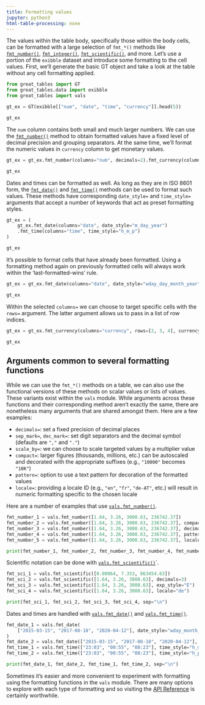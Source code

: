 ```yaml
---
title: Formatting values
jupyter: python3
html-table-processing: none
---
```


The values within the table body, specifically those within the body cells, can be formatted with a large selection of `fmt_*()` methods like [`fmt_number()`](`great_tables.GT.fmt_number`), [`fmt_integer()`](`great_tables.GT.fmt_integer`), [`fmt_scientific()`](`great_tables.GT.fmt_scientific`), and more. Let's use a portion of the `exibble` dataset and introduce some formatting to the cell values. First, we'll generate the basic GT object and take a look at the table without any cell formatting applied.

```python
from great_tables import GT
from great_tables.data import exibble
from great_tables import vals

gt_ex = GT(exibble[["num", "date", "time", "currency"]].head(5))

gt_ex
```

The `num` column contains both small and much larger numbers. We can use the [`fmt_number()`](`great_tables.GT.fmt_number`) method to obtain formatted values have a fixed level of decimal precision and grouping separators. At the same time, we'll format the numeric values in `currency` column to get monetary values.

```python
gt_ex = gt_ex.fmt_number(columns="num", decimals=2).fmt_currency(columns="currency")

gt_ex
```

Dates and times can be formatted as well. As long as they are in ISO 8601 form, the [`fmt_date()`](`great_tables.GT.fmt_date`) and [`fmt_time()`](`great_tables.GT.fmt_time`) methods can be used to format such values. These methods have corresponding `date_style=` and `time_style=` arguments that accept a number of keywords that act as preset formatting styles.

```python
gt_ex = (
    gt_ex.fmt_date(columns="date", date_style="m_day_year")
    .fmt_time(columns="time", time_style="h_m_p")
)

gt_ex
```


It's possible to format cells that have already been formatted. Using a formatting method again on previously formatted cells will always work within the 'last-formatted-wins' rule.

```python
gt_ex = gt_ex.fmt_date(columns="date", date_style="wday_day_month_year")

gt_ex
```

Within the selected `columns=` we can choose to target specific cells with the `rows=` argument. The latter argument allows us to pass in a list of row indices.

```python
gt_ex = gt_ex.fmt_currency(columns="currency", rows=[2, 3, 4], currency="GBP")

gt_ex
```

## Arguments common to several formatting functions

While we can use the `fmt_*()` methods on a table, we can also use the functional versions of these methods on scalar values or lists of values. These variants exist within the `vals` module. While arguments across these functions and their corresponding method aren't exactly the same, there are nonetheless many arguments that are shared amongst them. Here are a few examples:

- `decimals=`: set a fixed precision of decimal places
- `sep_mark=`, `dec_mark=`: set digit separators and the decimal symbol (defaults are `","` and `"."`)
- `scale_by=`: we can choose to scale targeted values by a multiplier value
- `compact=`: larger figures (thousands, millions, etc.) can be autoscaled and decorated with the appropriate suffixes (e.g., `"10000"` becomes `"10K"`)
- `pattern=`: option to use a text pattern for decoration of the formatted values
- `locale=`: providing a locale ID (e.g., `"en"`, `"fr"`, `"de-AT"`, etc.) will result in numeric formatting specific to the chosen locale

Here are a number of examples that use [`vals.fmt_number()`](`great_tables.vals.fmt_number`).

```python
fmt_number_1 = vals.fmt_number([1.64, 3.26, 3000.63, 236742.37])
fmt_number_2 = vals.fmt_number([1.64, 3.26, 3000.63, 236742.37], compact=True)
fmt_number_3 = vals.fmt_number([1.64, 3.26, 3000.63, 236742.37], decimals=3)
fmt_number_4 = vals.fmt_number([1.64, 3.26, 3000.63, 236742.37], pattern="[{x}]")
fmt_number_5 = vals.fmt_number([1.64, 3.26, 3000.63, 236742.37], locale="es")

print(fmt_number_1, fmt_number_2, fmt_number_3, fmt_number_4, fmt_number_5, sep="\n")
```

Scientific notation can be done with [`vals.fmt_scientific()`](`great_tables.vals.fmt_scientific`)`.

```python
fmt_sci_1 = vals.fmt_scientific([0.00064, 7.353, 863454.63])
fmt_sci_2 = vals.fmt_scientific([1.64, 3.26, 3000.63], decimals=3)
fmt_sci_3 = vals.fmt_scientific([1.64, 3.26, 3000.63], exp_style="E")
fmt_sci_4 = vals.fmt_scientific([1.64, 3.26, 3000.63], locale="de")

print(fmt_sci_1, fmt_sci_2, fmt_sci_3, fmt_sci_4, sep="\n")
```

Dates and times are handled with [`vals.fmt_date()`](`great_tables.vals.fmt_date`) and [`vals.fmt_time()`](`great_tables.vals.fmt_time`).

```python
fmt_date_1 = vals.fmt_date(
    ["2015-03-15", "2017-08-18", "2020-04-12"], date_style="wday_month_day_year"
)
fmt_date_2 = vals.fmt_date(["2015-03-15", "2017-08-18", "2020-04-12"], date_style="month_day_year")
fmt_time_1 = vals.fmt_time(["23:03", "00:55", "08:23"], time_style="h_m_p")
fmt_time_2 = vals.fmt_time(["23:03", "00:55", "08:23"], time_style="h_p")

print(fmt_date_1, fmt_date_2, fmt_time_1, fmt_time_2, sep="\n")
```

Sometimes it's easier and more convenient to experiment with formatting using the formatting functions in the `vals` module. There are many options to explore with each type of formatting and so visiting the [API Reference](https://posit-dev.github.io/great-tables/reference/) is certainly worthwhile.
